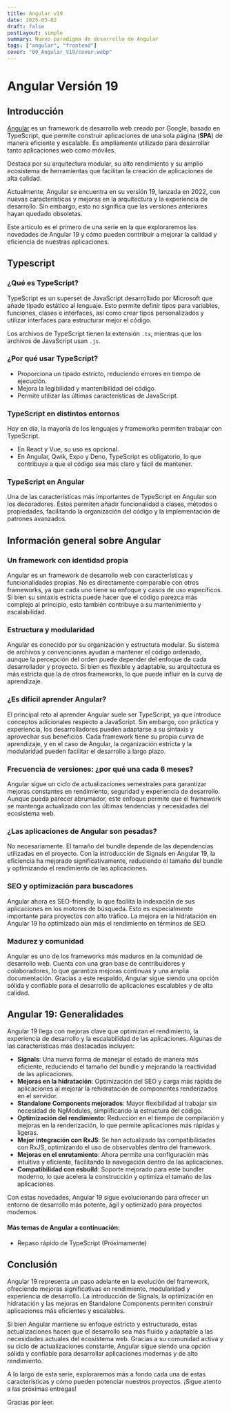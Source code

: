 ---
title: Angular v19
date: 2025-03-02
draft: false
postLayout: simple
summary: Nuevo paradigma de desarrollo de Angular
tags: ["angular", "frontend"]
cover: "09_Angular_V19/cover.webp"
---

# Angular Versión 19

## Introducción

[Angular](https://angular.dev/) es un framework de desarrollo web creado por Google, basado en TypeScript, que permite construir aplicaciones de una sola página (**SPA**) de manera eficiente y escalable. Es ampliamente utilizado para desarrollar tanto aplicaciones web como móviles.

Destaca por su arquitectura modular, su alto rendimiento y su amplio ecosistema de herramientas que facilitan la creación de aplicaciones de alta calidad.

Actualmente, Angular se encuentra en su versión 19, lanzada en 2022, con nuevas características y mejoras en la arquitectura y la experiencia de desarrollo. Sin embargo, esto no significa que las versiones anteriores hayan quedado obsoletas.

Este artículo es el primero de una serie en la que exploraremos las novedades de Angular 19 y cómo pueden contribuir a mejorar la calidad y eficiencia de nuestras aplicaciones.

## Typescript

### ¿Qué es TypeScript?

TypeScript es un superset de JavaScript desarrollado por Microsoft que añade tipado estático al lenguaje. Esto permite definir tipos para variables, funciones, clases e interfaces, así como crear tipos personalizados y utilizar interfaces para estructurar mejor el código.

Los archivos de TypeScript tienen la extensión <code>.ts</code>, mientras que los archivos de JavaScript usan <code>.js</code>.

### ¿Por qué usar TypeScript?

- Proporciona un tipado estricto, reduciendo errores en tiempo de ejecución.
- Mejora la legibilidad y mantenibilidad del código.
- Permite utilizar las últimas características de JavaScript.

### TypeScript en distintos entornos

Hoy en día, la mayoría de los lenguajes y frameworks permiten trabajar con TypeScript.

- En React y Vue, su uso es opcional.
- En Angular, Qwik, Expo y Deno, TypeScript es obligatorio, lo que contribuye a que el código sea más claro y fácil de mantener.

### TypeScript en Angular

Una de las características más importantes de TypeScript en Angular son los decoradores. Estos permiten añadir funcionalidad a clases, métodos o propiedades, facilitando la organización del código y la implementación de patrones avanzados.

## Información general sobre Angular

### Un framework con identidad propia

Angular es un framework de desarrollo web con características y funcionalidades propias. No es directamente comparable con otros frameworks, ya que cada uno tiene su enfoque y casos de uso específicos. Si bien su sintaxis estricta puede hacer que el código parezca más complejo al principio, esto también contribuye a su mantenimiento y escalabilidad.

### Estructura y modularidad

Angular es conocido por su organización y estructura modular. Su sistema de archivos y convenciones ayudan a mantener el código ordenado, aunque la percepción del orden puede depender del enfoque de cada desarrollador y proyecto. Si bien es flexible y adaptable, su arquitectura es más estricta que la de otros frameworks, lo que puede influir en la curva de aprendizaje.

### ¿Es difícil aprender Angular?

El principal reto al aprender Angular suele ser TypeScript, ya que introduce conceptos adicionales respecto a JavaScript. Sin embargo, con práctica y experiencia, los desarrolladores pueden adaptarse a su sintaxis y aprovechar sus beneficios. Cada framework tiene su propia curva de aprendizaje, y en el caso de Angular, la organización estricta y la modularidad pueden facilitar el desarrollo a largo plazo.

### Frecuencia de versiones: ¿por qué una cada 6 meses?

Angular sigue un ciclo de actualizaciones semestrales para garantizar mejoras constantes en rendimiento, seguridad y experiencia de desarrollo. Aunque pueda parecer abrumador, este enfoque permite que el framework se mantenga actualizado con las últimas tendencias y necesidades del ecosistema web.

### ¿Las aplicaciones de Angular son pesadas?

No necesariamente. El tamaño del bundle depende de las dependencias utilizadas en el proyecto. Con la introducción de Signals en Angular 19, la eficiencia ha mejorado significativamente, reduciendo el tamaño del bundle y optimizando el rendimiento de las aplicaciones.

### SEO y optimización para buscadores

Angular ahora es SEO-friendly, lo que facilita la indexación de sus aplicaciones en los motores de búsqueda. Esto es especialmente importante para proyectos con alto tráfico. La mejora en la hidratación en Angular 19 ha optimizado aún más el rendimiento en términos de SEO.

### Madurez y comunidad

Angular es uno de los frameworks más maduros en la comunidad de desarrollo web. Cuenta con una gran base de contribuidores y colaboradores, lo que garantiza mejoras continuas y una amplia documentación. Gracias a este respaldo, Angular sigue siendo una opción sólida y confiable para el desarrollo de aplicaciones escalables y de alta calidad.

## Angular 19: Generalidades

Angular 19 llega con mejoras clave que optimizan el rendimiento, la experiencia de desarrollo y la escalabilidad de las aplicaciones. Algunas de las características más destacadas incluyen:

- **Signals**: Una nueva forma de manejar el estado de manera más eficiente, reduciendo el tamaño del bundle y mejorando la reactividad de las aplicaciones.
- **Mejoras en la hidratación**: Optimización del SEO y carga más rápida de aplicaciones al mejorar la rehidratación de componentes renderizados en el servidor.
- **Standalone Components mejorados**: Mayor flexibilidad al trabajar sin necesidad de NgModules, simplificando la estructura del código.
- **Optimización del rendimiento**: Reducción en el tiempo de compilación y mejoras en la renderización, lo que permite aplicaciones más rápidas y ligeras.
- **Mejor integración con RxJS**: Se han actualizado las compatibilidades con RxJS, optimizando el uso de observables dentro del framework.
- **Mejoras en el enrutamiento**: Ahora permite una configuración más intuitiva y eficiente, facilitando la navegación dentro de las aplicaciones.
- **Compatibilidad con esbuild**: Soporte mejorado para este bundler moderno, lo que acelera la construcción y optimiza el tamaño de las aplicaciones.

Con estas novedades, Angular 19 sigue evolucionando para ofrecer un entorno de desarrollo más potente, ágil y optimizado para proyectos modernos.

#### Más temas de Angular a continuación:

- Repaso rápido de TypeScript (Próximamente)

## Conclusión

Angular 19 representa un paso adelante en la evolución del framework, ofreciendo mejoras significativas en rendimiento, modularidad y experiencia de desarrollo. La introducción de Signals, la optimización en hidratación y las mejoras en Standalone Components permiten construir aplicaciones más eficientes y escalables.

Si bien Angular mantiene su enfoque estricto y estructurado, estas actualizaciones hacen que el desarrollo sea más fluido y adaptable a las necesidades actuales del ecosistema web. Gracias a su comunidad activa y su ciclo de actualizaciones constante, Angular sigue siendo una opción sólida y confiable para desarrollar aplicaciones modernas y de alto rendimiento.

A lo largo de esta serie, exploraremos más a fondo cada una de estas características y cómo pueden potenciar nuestros proyectos. ¡Sigue atento a las próximas entregas!

Gracias por leer.
